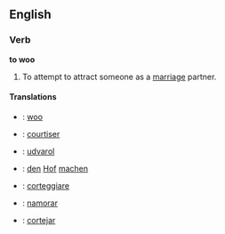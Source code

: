 ==English==
===Verb===
'''to woo'''

#To attempt to attract someone as a [[marriage]] partner.

====Translations====
*{{en}}: [[woo]]
*{{fr}}: [[courtiser]]
*{{hu}}: [[udvarol]]
*{{de}}: [[den]] [[Hof]] [[machen]]
*{{it}}: [[corteggiare]]
*{{pt}}: [[namorar]]
*{{es}}: [[cortejar]]